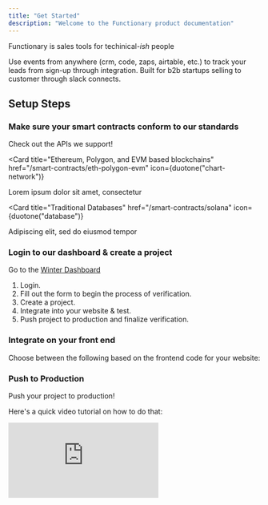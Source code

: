 ```yaml
---
title: "Get Started"
description: "Welcome to the Functionary product documentation"
---
```


Functionary is sales tools for techinical-_ish_ people

Use events from anywhere (crm, code, zaps, airtable, etc.) to track your leads from sign-up through integration. Built for b2b startups selling to customer through slack connects.

## Setup Steps

### Make sure your smart contracts conform to our standards

Check out the APIs we support!

<Card
  title="Ethereum, Polygon, and EVM based blockchains"
  href="/smart-contracts/eth-polygon-evm"
  icon={duotone("chart-network")}
>
  Lorem ipsum dolor sit amet, consectetur
</Card>

<Card
  title="Traditional Databases"
  href="/smart-contracts/solana"
  icon={duotone("database")}
>
  Adipiscing elit, sed do eiusmod tempor
</Card>

### Login to our dashboard & create a project

Go to the [Winter Dashboard](https://business.usewinter.com/)

1. Login.
2. Fill out the form to begin the process of verification.
3. Create a project.
4. Integrate into your website & test.
5. Push project to production and finalize verification.

### Integrate on your front end

Choose between the following based on the frontend code for your website:

### Push to Production

Push your project to production!

Here's a quick video tutorial on how to do that:

<iframe
  class="w-full h-96"
  src="https://www.loom.com/embed/9ea1f91a995c436ab6269f1bbbe937e7"
  frameborder="0"
  webkitallowfullscreen
  mozallowfullscreen
  allowfullscreen
></iframe>
